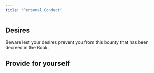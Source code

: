 ```yaml
---
title: "Personal Conduct"
---
```


## Desires

Beware lest your desires prevent you from this bounty that has been decreed in the Book.

## Provide for yourself
